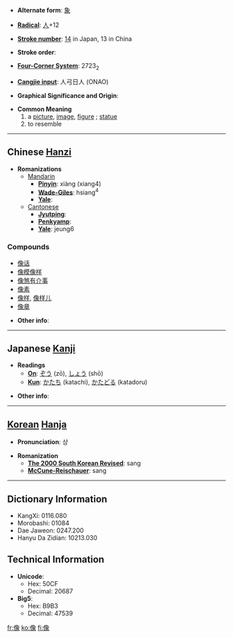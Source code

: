 * '''Alternate form''': [[象]]

* '''[[Wiktionary:Chinese radical index| Radical]]''': [[Wiktionary:Chinese radical index 人|人]]+12

* '''[[Wiktionary:Chinese total strokes index|Stroke number]]''': [[Wiktionary:Chinese total strokes index 14|14]] in Japan, 13 in China

* '''Stroke order''': 

* '''[[Wiktionary:Chinese four corner index|Four-Corner System]]''': 2723<sub>2</sub>

* '''[[Wiktionary:Chinese Cangjie index|Cangjie input]]''': 人弓日人 (ONAO)

* '''Graphical Significance and Origin''': 

* '''Common Meaning'''
*# a [[picture]], [[image]], [[figure]] ; [[statue]]
*# to resemble


----

== Chinese [[Hanzi]] ==

* '''Romanizations'''
** [[Mandarin]]
*** '''[[Pinyin]]''': xiàng (xiang4)
*** '''[[Wade-Giles]]''': hsiang<sup>4</sup>
*** '''[[Yale]]''': 
**[[Cantonese]]
***'''[[Jyutping]]''':
***'''[[Penkyamp]]''': 
***'''[[Yale]]''': jeung6

===Compounds===
*[[像话]]
*[[像模像样]]
*[[像煞有介事]]
*[[像素]]
*[[像样]], [[像样儿]]
*[[像章]]

* '''Other info''': 

----

== Japanese [[Kanji]] ==

* '''Readings'''
** '''[[On]]''': [[ぞう]] (zō), [[しょう]] (shō)
** '''[[Kun]]''': [[かたち]] (katachi), [[かたどる]] (katadoru)

* '''Other info''':  

----

== [[Korean]] [[Hanja]] ==

* '''Pronunciation''': 상

* '''Romanization'''
** '''[[The 2000 South Korean Revised Romanization|The 2000 South Korean Revised]]''': sang
** '''[[McCune-Reischauer]]''': sang

----

== Dictionary Information ==

* KangXi: 0116.080
* Morobashi: 01084
* Dae Jaweon: 0247.200
* Hanyu Da Zidian: 10213.030

== Technical Information ==

* '''Unicode''':
** Hex: 50CF
** Decimal: 20687
* '''Big5''':
** Hex: B9B3
** Decimal: 47539

[[fr:像]]
[[ko:像]]
[[fi:像]]